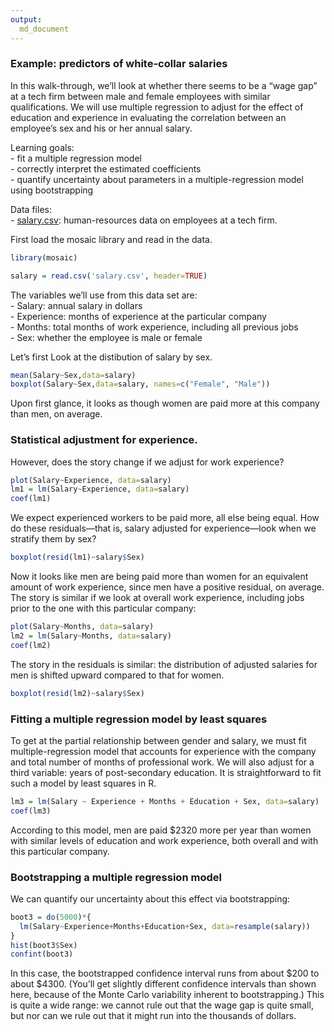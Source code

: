 ```yaml
---
output:
  md_document
---
```

  
### Example: predictors of white-collar salaries
  
In this walk-through, we'll look at whether there seems to be a "wage gap" at a tech firm between male and female employees with similar qualifications.  We will use multiple regression to adjust for the effect of education and experience in evaluating the correlation between an employee's sex and his or her annual salary.  

Learning goals:  
- fit a multiple regression model  
- correctly interpret the estimated coefficients    
- quantify uncertainty about parameters in a multiple-regression model using bootstrapping  


Data files:  
- [salary.csv](http://jgscott.github.io/teaching/data/salary.csv): human-resources data on employees at a tech firm.

First load the mosaic library and read in the data.
```r
library(mosaic)
```

```r
salary = read.csv('salary.csv', header=TRUE)
```
  
The variables we'll use from this data set are:  
- Salary: annual salary in dollars   
- Experience: months of experience at the particular company  
- Months: total months of work experience, including all previous jobs  
- Sex: whether the employee is male or female

Let's first Look at the distibution of salary by sex.
```r
mean(Salary~Sex,data=salary)
boxplot(Salary~Sex,data=salary, names=c("Female", "Male"))
```

Upon first glance, it looks as though women are paid more at this company than men, on average.  

### Statistical adjustment for experience.

However, does the story change if we adjust for work experience?
```r
plot(Salary~Experience, data=salary)
lm1 = lm(Salary~Experience, data=salary)
coef(lm1)
```

We expect experienced workers to be paid more, all else being equal.  How do these residuals---that is, salary adjusted for experience---look when we stratify them by sex?
```r
boxplot(resid(lm1)~salary$Sex)
```

Now it looks like men are being paid more than women for an equivalent amount of work experience, since men have a positive residual, on average.  The story is similar if we look at overall work experience, including jobs prior to the one with this particular company:
```r
plot(Salary~Months, data=salary)
lm2 = lm(Salary~Months, data=salary)
coef(lm2)
```

The story in the residuals is similar: the distribution of adjusted salaries for men is shifted upward compared to that for women.  
```r
boxplot(resid(lm2)~salary$Sex)
```

### Fitting a multiple regression model by least squares

To get at the partial relationship between gender and salary, we must fit multiple-regression model that accounts for experience with the company and total number of months of professional work.  We will also adjust for a third variable: years of post-secondary education.  It is straightforward to fit such a model by least squares in R.
```r
lm3 = lm(Salary ~ Experience + Months + Education + Sex, data=salary)
coef(lm3)
```

According to this model, men are paid $2320 more per year than women with similar levels of education and work experience, both overall and with this particular company.


### Bootstrapping a multiple regression model

We can quantify our uncertainty about this effect via bootstrapping:
```r
boot3 = do(5000)*{
  lm(Salary~Experience+Months+Education+Sex, data=resample(salary))
}
hist(boot3$Sex)
confint(boot3)
```

In this case, the bootstrapped confidence interval runs from about $200 to about $4300.  (You'll get slightly different confidence intervals than shown here, because of the Monte Carlo variability inherent to bootstrapping.)  This is quite a wide range: we cannot rule out that the wage gap is quite small, but nor can we rule out that it might run into the thousands of dollars.  


